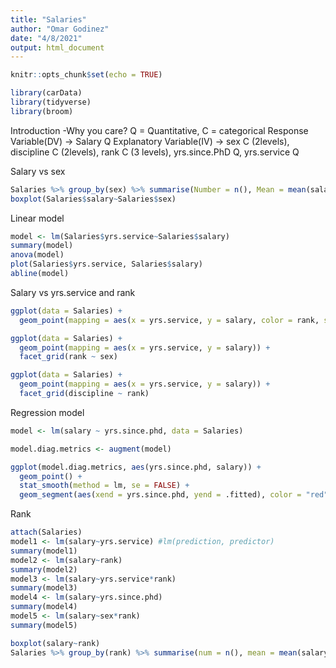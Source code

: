 ---
title: "Salaries"
author: "Omar Godinez"
date: "4/8/2021"
output: html_document
---

```{r setup, include=FALSE}
knitr::opts_chunk$set(echo = TRUE)
```

```{r}
library(carData)
library(tidyverse)
library(broom)
```

Introduction -Why you care?
Q = Quantitative, C = categorical
Response Variable(DV) -> Salary Q
Explanatory Variable(IV) -> sex C (2levels), discipline C (2levels), rank C (3 levels), yrs.since.PhD Q, yrs.service Q

Salary vs sex
```{r}
Salaries %>% group_by(sex) %>% summarise(Number = n(), Mean = mean(salary), Median = median(salary), SD = sd(salary), IQR = IQR(salary))
boxplot(Salaries$salary~Salaries$sex)
```


Linear model
```{r}
model <- lm(Salaries$yrs.service~Salaries$salary)
summary(model)
anova(model)
plot(Salaries$yrs.service, Salaries$salary)
abline(model)
```

Salary vs yrs.service and rank
```{r}
ggplot(data = Salaries) +
  geom_point(mapping = aes(x = yrs.service, y = salary, color = rank, shape = sex))

ggplot(data = Salaries) +
  geom_point(mapping = aes(x = yrs.service, y = salary)) +
  facet_grid(rank ~ sex)

ggplot(data = Salaries) +
  geom_point(mapping = aes(x = yrs.service, y = salary)) +
  facet_grid(discipline ~ rank)
```

Regression model
```{r}
model <- lm(salary ~ yrs.since.phd, data = Salaries)

model.diag.metrics <- augment(model)

ggplot(model.diag.metrics, aes(yrs.since.phd, salary)) +
  geom_point() +
  stat_smooth(method = lm, se = FALSE) +
  geom_segment(aes(xend = yrs.since.phd, yend = .fitted), color = "red", size = 0.3)

```

Rank 
```{r}
attach(Salaries)
model1 <- lm(salary~yrs.service) #lm(prediction, predictor)
summary(model1)
model2 <- lm(salary~rank)
summary(model2)
model3 <- lm(salary~yrs.service*rank)
summary(model3)
model4 <- lm(salary~yrs.since.phd)
summary(model4)
model5 <- lm(salary~sex*rank)
summary(model5)
```

```{r}
boxplot(salary~rank)
Salaries %>% group_by(rank) %>% summarise(num = n(), mean = mean(salary), median = median(salary), sd = sd(salary), IQR = IQR(salary))
```


